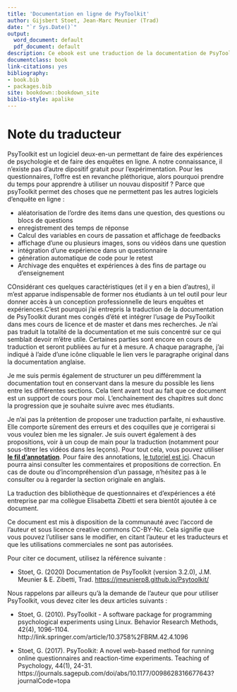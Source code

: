 ```yaml
--- 
title: 'Documentation en ligne de PsyToolkit'
author: Gijsbert Stoet, Jean-Marc Meunier (Trad)
date: "`r Sys.Date()`"
output:
  word_document: default
  pdf_document: default
description: Ce ebook est une traduction de la documentation de PsyToolkit
documentclass: book
link-citations: yes
bibliography:
- book.bib
- packages.bib
site: bookdown::bookdown_site
biblio-style: apalike 
---
```


# Note du traducteur{-}
PsyToolkit est un logiciel deux-en-un permettant de faire des expériences de psychologie et de faire des enquêtes en ligne. A  notre connaissance, il n'existe pas d'autre dipositif gratuit pour l'expérimentation. Pour les questionnaires, l'offre est en revanche pléthorique, alors pourquoi prendre du temps pour apprendre à utiliser un nouvau dispositif ? Parce que psyToolkit permet des choses que ne permettent pas les autres logiciels d'enquête en ligne : 

- aléatorisation de l'ordre des items dans une question, des questions ou blocs de questions
- enregistrement des temps de réponse
- Calcul des variables en cours de passation et affichage de feedbacks
- affichage d'une ou plusieurs images, sons ou vidéos dans une question
- intégration d'une expérience dans un questionnaire
- génération automatique de code pour le retest
- Archivage des enquêtes et expériences à des fins de partage ou d'enseignement

COnsidérant ces quelques caractéristiques (et il y en a bien d'autres), il m'est apparue indispensable de former nos étudiants à un tel outil pour leur donner accès à un conception professionnelle de leurs enquêtes et expériences.C'est pourquoi j'ai entrepris la traduction de la documentation de PsyToolkit durant mes congés d'été et intégrer l'usage de PsyToolkit dans mes cours de licence et de master et dans mes recherches. Je n'ai pas traduit la totalité de la documentation et me suis concentré sur ce qui semblait devoir m'être utile. Certaines parties sont encore en cours de traduction et seront publiées au fur et à mesure. A chaque paragraphe, j'ai indiqué à l'aide d'une icône cliquable le lien vers le paragraphe original dans la documentation anglaise. 

Je me suis permis également de structurer un peu différemment la documentation tout en conservant dans la mesure du possible les liens entre les différentes sections. Cela tient avant tout au fait que ce document est un support de cours pour moi. L'enchainement des chapitres suit donc la progression que je souhaite suivre avec mes étudiants. 

Je n'ai pas la prétention de proposer une traduction parfaite, ni exhaustive. Elle comporte sûrement des erreurs et des coquilles que je corrigerai si vous voulez bien me les signaler. Je suis ouvert également à des propositions, voir à un coup de main pour la traduction (notamment pour sous-titrer les vidéos dans les leçons). Pour tout cela, vous pouvez utiliser [**le fil d'annotation**](https://hyp.is/go?url=https%3A%2F%2Fjmeunierp8.github.io%2FPsytoolkit%2F&group=__world__). Pour faire des annotations, [le tutoriel est ici](https://jmeunierp8.github.io/Guide-utilisateur-Hypothesis/s3.html). Chacun pourra ainsi consulter les commentaires et propositions de correction. En cas de doute ou d'incompréhension d'un passage, n'hésitez pas à le consulter ou à regarder la section originale en anglais. 

La traduction des bibliothèque de questionnaires et d'expériences a été entreprise par ma collègue Elisabetta Zibetti et sera bientôt ajoutée à ce document. 

Ce document est mis à disposition de la communauté avec l'accord de l'auteur et sous licence creative commons CC-BY-Nc. Cela signifie que vous pouvez l'utiliser sans le modifier, en citant l'auteur et les traducteurs et que les utilisations commerciales ne sont pas autorisées. 

Pour citer ce document, utilisez la référence suivante :

- Stoet, G. (2020) Documentation de PsyToolkit (version 3.2.0), J.M. Meunier & E. Zibetti, Trad. [https://jmeunierp8.github.io/Psytoolkit/](https://jmeunierp8.github.io/Psytoolkit/)

Nous rappelons par ailleurs qu'à la demande de l'auteur que pour utiliser PsyToolkit, vous devez citer les deux articles suivants : 

- Stoet, G. (2010). PsyToolkit - A software package for programming psychological experiments using Linux. Behavior Research Methods, 42(4), 1096-1104. http://link.springer.com/article/10.3758%2FBRM.42.4.1096

- Stoet, G. (2017). PsyToolkit: A novel web-based method for running online questionnaires and reaction-time experiments. Teaching of Psychology, 44(1), 24-31. https://journals.sagepub.com/doi/abs/10.1177/0098628316677643?journalCode=topa

